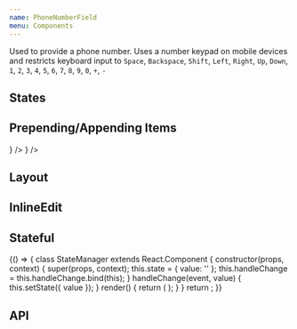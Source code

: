 ```yaml
---
name: PhoneNumberField
menu: Components
---
```



Used to provide a phone number. Uses a number keypad on mobile devices and restricts keyboard input to
`Space`, `Backspace`, `Shift`, `Left`, `Right`, `Up`, `Down`, `1`, `2`, `3`, `4`, `5`, `6`, `7`, `8`, `9`, `0`, `+`, `-`

## States

<Playground>
  <SpacedGroup direction="vertical">
    <PhoneNumberField hintText="Default" stretch />
    <PhoneNumberField hintText="Dirty" dirty stretch />
    <PhoneNumberField hintText="Disabled" disabled stretch />
    <PhoneNumberField hintText="Focused" stretch focused />
    <PhoneNumberField hintText="Error" error="invalid value" stretch />
  </SpacedGroup>
</Playground>

## Prepending/Appending Items

<Playground>
  <SpacedGroup direction="vertical">
    <PhoneNumberField prependIcon="item" />
    <FormLabel stretch label="with a label">
      <PhoneNumberField prependIcon="item" stretch />
    </FormLabel>
    <PhoneNumberField fullWidth prependIcon="item" />
    <PhoneNumberField fullWidth prependIcon={<HomeIcon />} />
    <PhoneNumberField fullWidth prependIcon="item" multiline />
    <PhoneNumberField fullWidth appendIcon="item" />
    <PhoneNumberField fullWidth appendIcon={<HomeIcon />} />
  </SpacedGroup>
</Playground>

## Layout

<Playground>
  <SpacedGroup direction="vertical">
    <FormLabel label="Label:">
      <PhoneNumberField hintText="default" />
    </FormLabel>
    <FormLabel label="Label:">
      <PhoneNumberField hintText="fullWidth" fullWidth />
    </FormLabel>
    <FormLabel label="Label:">
      <PhoneNumberField hintText="stretch" stretch />
    </FormLabel>
  </SpacedGroup>
</Playground>

## InlineEdit

<Playground>
  <SpacedGroup direction="vertical">
    <PhoneNumberField hintText="Default" inlineEdit />
    <PhoneNumberField hintText="Disabled" inlineEdit disabled />
    <PhoneNumberField hintText="Dirty" inlineEdit dirty />
    <PhoneNumberField
      hintText="Error"
      inlineEdit
      error="You really screwed the pooch"
    />
    <PhoneNumberField hintText="Loading" inlineEdit loading />
    <PhoneNumberField hintText="Success" inlineEdit success />
  </SpacedGroup>
</Playground>

## Stateful

<Playground>
  {() => {
    class StateManager extends React.Component {
      constructor(props, context) {
        super(props, context);
        this.state = { value: '' };
        this.handleChange = this.handleChange.bind(this);
      }
      handleChange(event, value) {
        this.setState({ value });
      }
      render() {
        return (
          <PhoneNumberField
            focsued
            value={this.state.value}
            onChange={this.handleChange}
          />
        );
      }
    }
    return <StateManager />;
  }}
</Playground>

## API

<PropsTable of={PhoneNumberField} />
